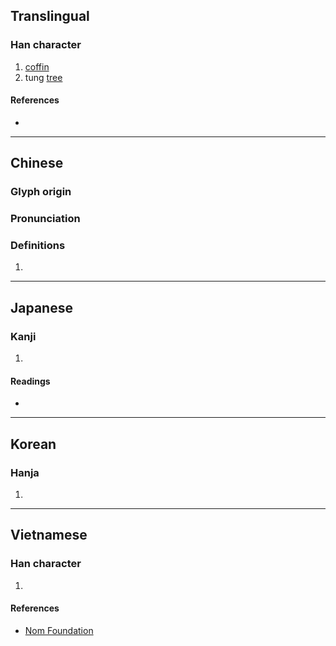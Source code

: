 {{also|榇}}
{{character info/new}}
==Translingual==

===Han character===
{{Han char|rn=75|rad=木|as=16|sn=20|four=46910|canj=DYDU|ids=⿰木親}}

# [[coffin]]
# tung [[tree]] {{gloss|{{taxlink|Vernicia fordii|species|noshow=1}}}}

====References====
* {{Han ref|kx=0561.210|dkj=15851|dj=0950.120|hdz=21317.120|uh=6AEC|ud=27372|bh=C468|bd=50280}}

----

==Chinese==
{{zh-forms|s=榇}}

===Glyph origin===
{{Han etym}}

===Pronunciation===
{{zh-pron
|m=chèn
|c=can3
|mc=y
|oc=y
|ma=
|cat=n,pn
}}

===Definitions===
{{zh-hanzi}}

# {{rfdef|lang=zh}}

----

==Japanese==

===Kanji===
{{ja-kanji|grade=|rs=木16}}

# {{defn|lang=ja|sort=木16}}

====Readings====
* {{ja-readings|on=[[しん]] (shin), [[かん]] (kan)|kun=[[ひつぎ]] (hitsugi)}}

----

==Korean==

===Hanja===
{{ko-hanja|hangeul=친|eumhun=|rv=chin|mr=ch'in|y=chin}}

# {{defn|lang=ko|sort=木16}}

----

==Vietnamese==

===Han character===
{{vi-readings|rs=木16|hanviet=sấn}}

# {{defn|lang=vi|sort=木16}}

====References====
* [http://nomfoundation.org/common/nom_details.php?codepoint=6aec Nom Foundation]